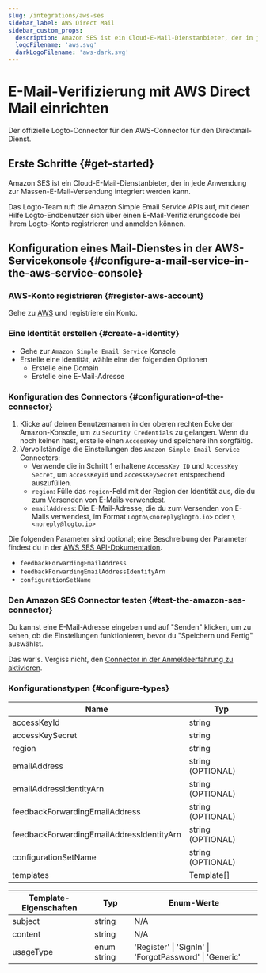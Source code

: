 ```yaml
---
slug: /integrations/aws-ses
sidebar_label: AWS Direct Mail
sidebar_custom_props:
  description: Amazon SES ist ein Cloud-E-Mail-Dienstanbieter, der in jede Anwendung zur Massen-E-Mail-Versendung integriert werden kann.
  logoFilename: 'aws.svg'
  darkLogoFilename: 'aws-dark.svg'
---
```



# E-Mail-Verifizierung mit AWS Direct Mail einrichten

Der offizielle Logto-Connector für den AWS-Connector für den Direktmail-Dienst.

<GuideTip />

## Erste Schritte \{#get-started}

Amazon SES ist ein Cloud-E-Mail-Dienstanbieter, der in jede Anwendung zur Massen-E-Mail-Versendung integriert werden kann.

Das Logto-Team ruft die Amazon Simple Email Service APIs auf, mit deren Hilfe Logto-Endbenutzer sich über einen E-Mail-Verifizierungscode bei ihrem Logto-Konto registrieren und anmelden können.

## Konfiguration eines Mail-Dienstes in der AWS-Servicekonsole \{#configure-a-mail-service-in-the-aws-service-console}

### AWS-Konto registrieren \{#register-aws-account}

Gehe zu [AWS](https://aws.amazon.com/) und registriere ein Konto.

### Eine Identität erstellen \{#create-a-identity}

- Gehe zur `Amazon Simple Email Service` Konsole
- Erstelle eine Identität, wähle eine der folgenden Optionen
  - Erstelle eine Domain
  - Erstelle eine E-Mail-Adresse

### Konfiguration des Connectors \{#configuration-of-the-connector}

1. Klicke auf deinen Benutzernamen in der oberen rechten Ecke der Amazon-Konsole, um zu `Security Credentials` zu gelangen. Wenn du noch keinen hast, erstelle einen `AccessKey` und speichere ihn sorgfältig.
2. Vervollständige die Einstellungen des `Amazon Simple Email Service` Connectors:
   - Verwende die in Schritt 1 erhaltene `AccessKey ID` und `AccessKey Secret`, um `accessKeyId` und `accessKeySecret` entsprechend auszufüllen.
   - `region`: Fülle das `region`-Feld mit der Region der Identität aus, die du zum Versenden von E-Mails verwendest.
   - `emailAddress`: Die E-Mail-Adresse, die du zum Versenden von E-Mails verwendest, im Format `Logto\<noreply@logto.io>` oder `\<noreply@logto.io>`

Die folgenden Parameter sind optional; eine Beschreibung der Parameter findest du in der [AWS SES API-Dokumentation](https://docs.aws.amazon.com/ses/latest/APIReference-V2/API_SendEmail.html).

- `feedbackForwardingEmailAddress`
- `feedbackForwardingEmailAddressIdentityArn`
- `configurationSetName`

### Den Amazon SES Connector testen \{#test-the-amazon-ses-connector}

Du kannst eine E-Mail-Adresse eingeben und auf "Senden" klicken, um zu sehen, ob die Einstellungen funktionieren, bevor du "Speichern und Fertig" auswählst.

Das war's. Vergiss nicht, den [Connector in der Anmeldeerfahrung zu aktivieren](/connectors/email-connectors/#enable-email-sign-up-or-sign-in).

### Konfigurationstypen \{#configure-types}

| Name                                      | Typ               |
| ----------------------------------------- | ----------------- |
| accessKeyId                               | string            |
| accessKeySecret                           | string            |
| region                                    | string            |
| emailAddress                              | string (OPTIONAL) |
| emailAddressIdentityArn                   | string (OPTIONAL) |
| feedbackForwardingEmailAddress            | string (OPTIONAL) |
| feedbackForwardingEmailAddressIdentityArn | string (OPTIONAL) |
| configurationSetName                      | string (OPTIONAL) |
| templates                                 | Template[]        |

| Template-Eigenschaften | Typ         | Enum-Werte                                              |
| ---------------------- | ----------- | ------------------------------------------------------- |
| subject                | string      | N/A                                                     |
| content                | string      | N/A                                                     |
| usageType              | enum string | 'Register' \| 'SignIn' \| 'ForgotPassword' \| 'Generic' |
